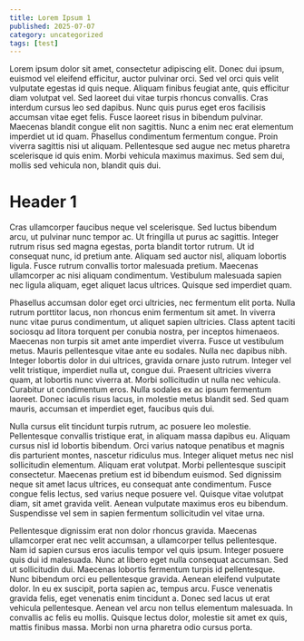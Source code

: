 ```yaml
---
title: Lorem Ipsum 1
published: 2025-07-07
category: uncategorized
tags: [test]
---
```


Lorem ipsum dolor sit amet, consectetur adipiscing elit. Donec dui ipsum, euismod vel eleifend efficitur, auctor pulvinar orci. Sed vel orci quis velit vulputate egestas id quis neque. Aliquam finibus feugiat ante, quis efficitur diam volutpat vel. Sed laoreet dui vitae turpis rhoncus convallis. Cras interdum cursus leo sed dapibus. Nunc quis purus eget eros facilisis accumsan vitae eget felis. Fusce laoreet risus in bibendum pulvinar. Maecenas blandit congue elit non sagittis. Nunc a enim nec erat elementum imperdiet ut id quam. Phasellus condimentum fermentum congue. Proin viverra sagittis nisi ut aliquam. Pellentesque sed augue nec metus pharetra scelerisque id quis enim. Morbi vehicula maximus maximus. Sed sem dui, mollis sed vehicula non, blandit quis dui.

# Header 1

Cras ullamcorper faucibus neque vel scelerisque. Sed luctus bibendum arcu, ut pulvinar nunc tempor ac. Ut fringilla ut purus ac sagittis. Integer rutrum risus sed magna egestas, porta blandit tortor rutrum. Ut id consequat nunc, id pretium ante. Aliquam sed auctor nisl, aliquam lobortis ligula. Fusce rutrum convallis tortor malesuada pretium. Maecenas ullamcorper ac nisi aliquam condimentum. Vestibulum malesuada sapien nec ligula aliquam, eget aliquet lacus ultrices. Quisque sed imperdiet quam.

Phasellus accumsan dolor eget orci ultricies, nec fermentum elit porta. Nulla rutrum porttitor lacus, non rhoncus enim fermentum sit amet. In viverra nunc vitae purus condimentum, ut aliquet sapien ultricies. Class aptent taciti sociosqu ad litora torquent per conubia nostra, per inceptos himenaeos. Maecenas non turpis sit amet ante imperdiet viverra. Fusce ut vestibulum metus. Mauris pellentesque vitae ante eu sodales. Nulla nec dapibus nibh. Integer lobortis dolor in dui ultrices, gravida ornare justo rutrum. Integer vel velit tristique, imperdiet nulla ut, congue dui. Praesent ultricies viverra quam, at lobortis nunc viverra at. Morbi sollicitudin ut nulla nec vehicula. Curabitur ut condimentum eros. Nulla sodales ex ac ipsum fermentum laoreet. Donec iaculis risus lacus, in molestie metus blandit sed. Sed quam mauris, accumsan et imperdiet eget, faucibus quis dui.

Nulla cursus elit tincidunt turpis rutrum, ac posuere leo molestie. Pellentesque convallis tristique erat, in aliquam massa dapibus eu. Aliquam cursus nisl id lobortis bibendum. Orci varius natoque penatibus et magnis dis parturient montes, nascetur ridiculus mus. Integer aliquet metus nec nisl sollicitudin elementum. Aliquam erat volutpat. Morbi pellentesque suscipit consectetur. Maecenas pretium est id bibendum euismod. Sed dignissim neque sit amet lacus ultrices, eu consequat ante condimentum. Fusce congue felis lectus, sed varius neque posuere vel. Quisque vitae volutpat diam, sit amet gravida velit. Aenean vulputate maximus eros eu bibendum. Suspendisse vel sem in sapien fermentum sollicitudin vel vitae urna.

Pellentesque dignissim erat non dolor rhoncus gravida. Maecenas ullamcorper erat nec velit accumsan, a ullamcorper tellus pellentesque. Nam id sapien cursus eros iaculis tempor vel quis ipsum. Integer posuere quis dui id malesuada. Nunc at libero eget nulla consequat accumsan. Sed ut sollicitudin dui. Maecenas lobortis fermentum turpis id pellentesque. Nunc bibendum orci eu pellentesque gravida. Aenean eleifend vulputate dolor. In eu ex suscipit, porta sapien ac, tempus arcu. Fusce venenatis gravida felis, eget venenatis enim tincidunt a. Donec sed lacus ut erat vehicula pellentesque. Aenean vel arcu non tellus elementum malesuada. In convallis ac felis eu mollis. Quisque lectus dolor, molestie sit amet ex quis, mattis finibus massa. Morbi non urna pharetra odio cursus porta.
